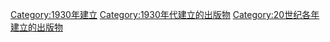 {{Cat topic in year| topic=建立的出版物| year=1930}}

[[Category:1930年建立|Category:1930年建立]]
[[Category:1930年代建立的出版物|Category:1930年代建立的出版物]]
[[Category:20世纪各年建立的出版物|Category:20世纪各年建立的出版物]]